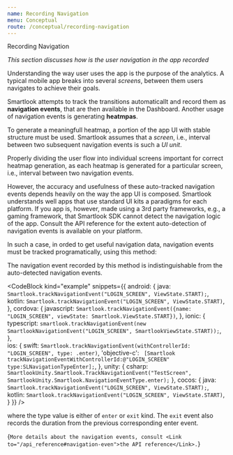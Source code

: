 ```yaml
---
name: Recording Navigation
menu: Conceptual
route: /conceptual/recording-navigation
---
```



<TextBlock kind='title'>Recording Navigation</TextBlock>

*This section discusses how is the user navigation in the app recorded*

Understanding the way user uses the app is the purpose of the analytics. A typical mobile app breaks into several *screens*, between them users navigates to achieve their goals. 

Smartlook attempts to track the transitions automaticallt and record them as **navigation events**, that are then available in the Dashboard. Another usage of navigation events is generating **heatmpas**.

To generate a meaningfull heatmap, a portion of the app UI with stable structure must be used. Smartlook assumes that a *screen*, i.e., interval between two subsequent navigation events is such a *UI unit*.

<TextBlock kind="important">
Properly dividing the user flow into individual screens important for correct heatmap generation, as each heatmap is generated for a particular screen, i.e., interval between two navigation events.
</TextBlock>

However, the accuracy and usefulness of these auto-tracked navigation events depends heavily on the way the app UI is composed. Smartlook understands well apps that use standard UI kits a paradigms for each platform. If you app is, however, made using a 3rd party frameworks, e.g., a gaming framework, that Smartlook SDK cannot detect the navigation logic of the app. Consult the API reference for the extent auto-detection of navigation events is available on your platform.

In such a case, in orded to get useful navigation data, navigation events must be tracked programatically, using this method:

<TextBlock kind="note">
The navigation event recorded by this method is indistinguishable from the auto-detected navigation events.
</TextBlock>
 
<CodeBlock  kind="example"
    snippets={{
      android: {
      java: `
Smartlook.trackNavigationEvent("LOGIN_SCREEN", ViewState.START);
      `,
      kotlin: `
Smartlook.trackNavigationEvent("LOGIN_SCREEN", ViewState.START)
      `,
    },
    cordova: {
      javascript: `
Smartlook.trackNavigationEvent({name: "LOGIN_SCREEN", viewState: Smartlook.ViewState.START})
      `,
    },
    ionic: {
      typescript: `
smartlook.trackNavigationEvent(new SmartlookNavigationEvent("LOGIN_SCREEN", SmartlookViewState.START));
      `,
    },   
      ios: {
      swift: `
Smartlook.trackNavigationEvent(withControllerId: "LOGIN_SCREEN", type: .enter)
`,
      'objective-c': `
[Smartlook trackNavigationEventWithControllerId:@"LOGIN_SCREEN" type:SLNavigationTypeEnter];`,
    },
      unity: {
        csharp: `
SmartlookUnity.Smartlook.TrackNavigationEvent("TestScreen", SmartlookUnity.Smartlook.NavigationEventType.enter);
        `
      },
      cocos: {
        java: `
Smartlook.trackNavigationEvent("LOGIN_SCREEN", ViewState.START);
      `,
      kotlin: `
Smartlook.trackNavigationEvent("LOGIN_SCREEN", ViewState.START)
      `,
      }
  }}
/>

where the type value is either of `enter` or `exit` kind. The `exit` event also records the duration from the previous corresponding enter event.

<TextBlock>{`
More details about the navigation events, consult <Link to="/api_reference#navigation-even">the API reference</Link>.
`}</TextBlock>